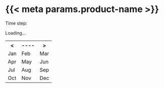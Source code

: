 # {{< meta params.product-name >}}

::: {#block-eatlas-ncanimate2-eatlas-ncanimate2-1 .block .block-eatlas-ncanimate2 .column-screen-inset}

::: {.content}

```{=html}
<div class="eatlas_ncanimate2_block" productid="{{< meta params.product-id >}}" blockname="{{< meta params.block-name >}}">
    <div class="tabs">
        <span class="label">Time step:</span>
        <ul></ul>
    </div>
    <div class="message-container">
        <span class="text">Loading...</span>
    </div>
    <div class="image-container" style="text-align: center; display: none;">
        <img src="">
    </div>
    <div class="video-container" style="text-align: center; display: none;">
        <video width="1300" height="600" controls="">
            <source class="video_mp4" src="" type="video/mp4">
            <div class="no-video-support-message">
                <span class="text">Your browser does not support the video tag.</span>
            </div>
        </video>
        <div class="video-warning">
            <span class="warning-label">WARNING</span>: This video may contain flashing patterns which may not be suitable for people with photosensitive epilepsy.
        </div>
    </div>
    <div class="playerTools">
        <div class="navigationBlock">
            <div class="navigation" style="display: none;">
                <span class="label">Skip frames</span>
                <button class="previousFrame">&lt;</button>
                <button class="nextFrame">&gt;</button>
            </div>
        </div>
        <div class="elevation" style="display: none;">
            <label for="depth_bid_1">Elevation: </label>
            <select id="depth_bid_1"></select>
        </div>
        <div class="downloads" style="display: none;">
            <span class="label">Download</span>
            <ul>
                <li class="mp4"><a href="">mp4</a></li>
                <li class="wmv"><a href="">wmv</a></li>
                <li class="zip"><a href="">zip</a></li>
                <li class="png"><a href="">png</a></li>
                <li class="svg"><a href="">svg</a></li>
                <li class="pdf"><a href="">pdf</a></li>
            </ul>
        </div>
    </div>
    <div class="controls">
        <canvas class="regionCanvas" mapurl="https://maps.eatlas.org.au/maps/ea/wms?SERVICE=WMS&amp;VERSION=1.1.1&amp;REQUEST=GetMap&amp;FORMAT=image%2Fpng&amp;TRANSPARENT=true&amp;LAYERS=ea%3AGBR_GBRMPA_GBR-features,ea%3AGBR_e-Atlas-GBRMPA_GBRMP-bounds_Ocean-bounds,ea%3AGBR_NERP-TE-13-1_eAtlas_NRM-Regions-GBRMP-2012&amp;STYLES=GBR-features_Outlook,Polygon_Outline-Red,GBR_NRM-Regions-GBRMP_Mainland-border&amp;SRS=EPSG%3A4326&amp;WIDTH=${WIDTH}&amp;HEIGHT=${HEIGHT}&amp;BBOX=${WEST},${SOUTH},${EAST},${NORTH}" mapwidth="" mapheight=""></canvas>
        <div class="regionList"></div>
        <div class="calendar">
            <table class="date-selector">
                <tbody>
                    <tr class="year-selector">
                        <th class="year_previous text-selection-disabled"><a>&lt;</a></th>
                        <th class="year"><a>----</a></th>
                        <th class="year_next text-selection-disabled"><a>&gt;</a></th>
                    </tr>
                    <tr>
                        <td class="month_1"><a>Jan</a></td>
                        <td class="month_2"><a>Feb</a></td>
                        <td class="month_3"><a>Mar</a></td>
                    </tr>
                    <tr>
                        <td class="month_4"><a>Apr</a></td>
                        <td class="month_5"><a>May</a></td>
                        <td class="month_6"><a>Jun</a></td>
                    </tr>
                    <tr>
                        <td class="month_7"><a>Jul</a></td>
                        <td class="month_8"><a>Aug</a></td>
                        <td class="month_9"><a>Sep</a></td>
                    </tr>
                    <tr>
                        <td class="month_10"><a>Oct</a></td>
                        <td class="month_11"><a>Nov</a></td>
                        <td class="month_12"><a>Dec</a></td>
                    </tr>
                </tbody>
            </table>
        </div>
    </div>
</div>
```

:::

:::
<br>
